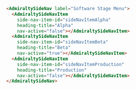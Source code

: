 ```html
<AdmiraltySideNav label="Software Stage Menu">
  <AdmiraltySideNavItem
    side-nav-item-id="sideNavItemAlpha"
    heading-title="Alpha"
    nav-active="false"></AdmiraltySideNavItem>
  <AdmiraltySideNavItem
    side-nav-item-id="sideNavItemBeta"
    heading-title="Beta"
    nav-active="true"></AdmiraltySideNavItem>
  <AdmiraltySideNavItem
    side-nav-item-id="sideNavItemProduction"
    heading-title="Production"
    nav-active="false"></AdmiraltySideNavItem>
</AdmiraltySideNav>
```
